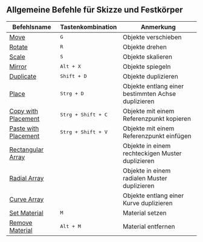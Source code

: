 ## Allgemeine Befehle für Skizze und Festkörper
| Befehlsname                                         | Tastenkombination           | Anmerkung                                          |
| --------------------------------------------------- | --------------------------- | -------------------------------------------------- |
| [Move](common/move)                                 | <kbd>G</kbd>                | Objekte verschieben                                |
| [Rotate](common/rotate)                             | <kbd>R</kbd>                | Objekte drehen                                     |
| [Scale](common/scale)                               | <kbd>S</kbd>                | Objekte skalieren                                  |
| [Mirror](common/mirror)                             | <kbd>Alt + X</kbd>          | Objekte spiegeln                                   |
| [Duplicate](common/duplicate)                       | <kbd>Shift + D</kbd>        | Objekte duplizieren                                |
| [Place](common/place)                               | <kbd>Strg + D</kbd>         | Objekte entlang einer bestimmten Achse duplizieren |
| [Copy with Placement](common/copy-with-placement)   | <kbd>Strg + Shift + C</kbd> | Objekte mit einem Referenzpunkt kopieren           |
| [Paste with Placement](common/paste-with-placement) | <kbd>Strg + Shift + V</kbd> | Objekte mit einem Referenzpunkt einfügen           |
| [Rectangular Array](common/rectangular-array)       |                             | Objekte in einem rechteckigen Muster duplizieren   |
| [Radial Array](common/radial-array)                 |                             | Objekte in einem radialen Muster duplizieren       |
| [Curve Array](common/curve-array)                   |                             | Objekte entlang einer Kurve duplizieren            |
| [Set Material](common/set-material)                 | <kbd>M</kbd>                | Material setzen                                    |
| [Remove Material](common/remove-material)           | <kbd>Alt + M</kbd>          | Material entfernen                                 |

